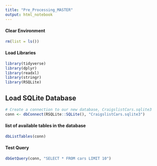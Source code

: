 ```yaml
---
title: "Pre_Processing_MASTER"
output: html_notebook
---
```


#### Clear Environment
```r
rm(list = ls())
```

#### Load Libraries
```r
library(tidyverse)
library(dplyr)
library(readxl)
library(stringr)
library(RSQLite)
```

## Load SQLite Database
```r
# Create a connection to our new database, CraigslistCars.sqlite3
conn <- dbConnect(RSQLite::SQLite(), "CraigslistCars.sqlite3")
```

#### list of available tables in the database
```r
dbListTables(conn)
```
#### Test Query
```r
dbGetQuery(conn, "SELECT * FROM cars LIMIT 10")
```


